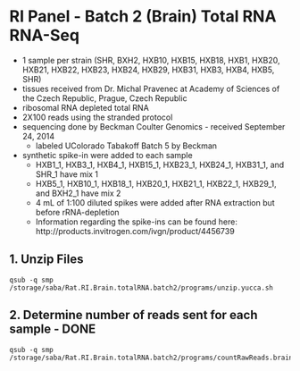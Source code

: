 RI Panel - Batch 2 (Brain) Total RNA RNA-Seq
========================================================

* 1 sample per strain (SHR, BXH2, HXB10, HXB15, HXB18, HXB1, HXB20, HXB21, HXB22, HXB23, HXB24, HXB29, HXB31, HXB3, HXB4, HXB5, SHR)
* tissues received from Dr. Michal Pravenec at Academy of Sciences of the Czech Republic, Prague, Czech Republic
* ribosomal RNA depleted total RNA
* 2X100 reads using the stranded protocol
* sequencing done by Beckman Coulter Genomics - received September 24, 2014
  * labeled UColorado Tabakoff Batch 5 by Beckman
* synthetic spike-in were added to each sample 
  * HXB1_1, HXB3_1, HXB4_1, HXB15_1, HXB23_1, HXB24_1, HXB31_1, and SHR_1 have mix 1
  * HXB5_1, HXB10_1, HXB18_1, HXB20_1, HXB21_1, HXB22_1, HXB29_1, and BXH2_1 have mix 2
  * 4 mL of 1:100 diluted spikes were added after RNA extraction but before rRNA-depletion
  * Information regarding the spike-ins can be found here: http://products.invitrogen.com/ivgn/product/4456739

1. Unzip Files
---------------
```
qsub -q smp /storage/saba/Rat.RI.Brain.totalRNA.batch2/programs/unzip.yucca.sh
```

2. Determine number of reads sent for each sample - DONE
-------------------------------------------------
```
qsub -q smp /storage/saba/Rat.RI.Brain.totalRNA.batch2/programs/countRawReads.brain.batch2.sh
```

